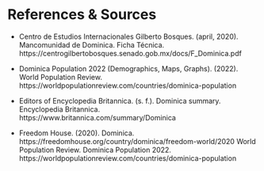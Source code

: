 # References & Sources {-}


- Centro de Estudios Internacionales Gilberto Bosques. (april, 2020). Mancomunidad de Dominica. Ficha Técnica. https://centrogilbertobosques.senado.gob.mx/docs/F_Dominica.pdf

- Dominica Population 2022 (Demographics, Maps, Graphs). (2022). World Population Review. https://worldpopulationreview.com/countries/dominica-population 

- Editors of Encyclopedia Britannica. (s. f.). Dominica summary. Encyclopedia Britannica. https://www.britannica.com/summary/Dominica 

- Freedom House. (2020). Dominica. https://freedomhouse.org/country/dominica/freedom-world/2020
World Population Review. Dominica Population 2022. https://worldpopulationreview.com/countries/dominica-population 
